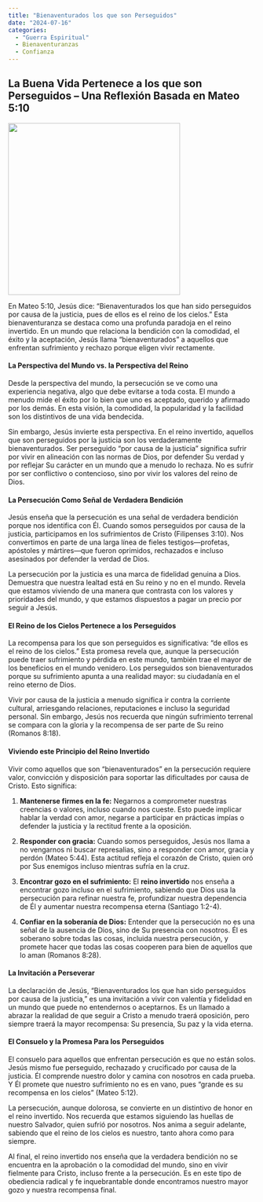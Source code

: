 ```yaml
---
title: "Bienaventurados los que son Perseguidos"
date: "2024-07-16"
categories:
  - "Guerra Espiritual"
  - Bienaventuranzas
  - Confianza
---
```


## La Buena Vida Pertenece a los que son Perseguidos – Una Reflexión Basada en Mateo 5:10

![](persecuted.webp){fig-align="center" width="350"}

En Mateo 5:10, Jesús dice: “Bienaventurados los que han sido perseguidos por causa de la justicia, pues de ellos es el reino de los cielos.” Esta bienaventuranza se destaca como una profunda paradoja en el reino invertido. En un mundo que relaciona la bendición con la comodidad, el éxito y la aceptación, Jesús llama "bienaventurados" a aquellos que enfrentan sufrimiento y rechazo porque eligen vivir rectamente.

#### La Perspectiva del Mundo vs. la Perspectiva del Reino

Desde la perspectiva del mundo, la persecución se ve como una experiencia negativa, algo que debe evitarse a toda costa. El mundo a menudo mide el éxito por lo bien que uno es aceptado, querido y afirmado por los demás. En esta visión, la comodidad, la popularidad y la facilidad son los distintivos de una vida bendecida.

Sin embargo, Jesús invierte esta perspectiva. En el reino invertido, aquellos que son perseguidos por la justicia son los verdaderamente bienaventurados. Ser perseguido “por causa de la justicia” significa sufrir por vivir en alineación con las normas de Dios, por defender Su verdad y por reflejar Su carácter en un mundo que a menudo lo rechaza. No es sufrir por ser conflictivo o contencioso, sino por vivir los valores del reino de Dios.

#### La Persecución Como Señal de Verdadera Bendición

Jesús enseña que la persecución es una señal de verdadera bendición porque nos identifica con Él. Cuando somos perseguidos por causa de la justicia, participamos en los sufrimientos de Cristo (Filipenses 3:10). Nos convertimos en parte de una larga línea de fieles testigos—profetas, apóstoles y mártires—que fueron oprimidos, rechazados e incluso asesinados por defender la verdad de Dios.

La persecución por la justicia es una marca de fidelidad genuina a Dios. Demuestra que nuestra lealtad está en Su reino y no en el mundo. Revela que estamos viviendo de una manera que contrasta con los valores y prioridades del mundo, y que estamos dispuestos a pagar un precio por seguir a Jesús.

#### El Reino de los Cielos Pertenece a los Perseguidos

La recompensa para los que son perseguidos es significativa: “de ellos es el reino de los cielos.” Esta promesa revela que, aunque la persecución puede traer sufrimiento y pérdida en este mundo, también trae el mayor de los beneficios en el mundo venidero. Los perseguidos son bienaventurados porque su sufrimiento apunta a una realidad mayor: su ciudadanía en el reino eterno de Dios.

Vivir por causa de la justicia a menudo significa ir contra la corriente cultural, arriesgando relaciones, reputaciones e incluso la seguridad personal. Sin embargo, Jesús nos recuerda que ningún sufrimiento terrenal se compara con la gloria y la recompensa de ser parte de Su reino (Romanos 8:18).

#### Viviendo este Principio del Reino Invertido

Vivir como aquellos que son “bienaventurados” en la persecución requiere valor, convicción y disposición para soportar las dificultades por causa de Cristo. Esto significa:

1.  **Mantenerse firmes en la fe:** Negarnos a comprometer nuestras creencias o valores, incluso cuando nos cueste. Esto puede implicar hablar la verdad con amor, negarse a participar en prácticas impías o defender la justicia y la rectitud frente a la oposición.

2.  **Responder con gracia:** Cuando somos perseguidos, Jesús nos llama a no vengarnos ni buscar represalias, sino a responder con amor, gracia y perdón (Mateo 5:44). Esta actitud refleja el corazón de Cristo, quien oró por Sus enemigos incluso mientras sufría en la cruz.

3.  **Encontrar gozo en el sufrimiento:** El **reino invertido** nos enseña a encontrar gozo incluso en el sufrimiento, sabiendo que Dios usa la persecución para refinar nuestra fe, profundizar nuestra dependencia de Él y aumentar nuestra recompensa eterna (Santiago 1:2-4).

4.  **Confiar en la soberanía de Dios:** Entender que la persecución no es una señal de la ausencia de Dios, sino de Su presencia con nosotros. Él es soberano sobre todas las cosas, incluida nuestra persecución, y promete hacer que todas las cosas cooperen para bien de aquellos que lo aman (Romanos 8:28).

#### La Invitación a Perseverar

La declaración de Jesús, “Bienaventurados los que han sido perseguidos por causa de la justicia,” es una invitación a vivir con valentía y fidelidad en un mundo que puede no entendernos o aceptarnos. Es un llamado a abrazar la realidad de que seguir a Cristo a menudo traerá oposición, pero siempre traerá la mayor recompensa: Su presencia, Su paz y la vida eterna.

#### El Consuelo y la Promesa Para los Perseguidos

El consuelo para aquellos que enfrentan persecución es que no están solos. Jesús mismo fue perseguido, rechazado y crucificado por causa de la justicia. Él comprende nuestro dolor y camina con nosotros en cada prueba. Y Él promete que nuestro sufrimiento no es en vano, pues “grande es su recompensa en los cielos” (Mateo 5:12).

La persecución, aunque dolorosa, se convierte en un distintivo de honor en el reino invertido. Nos recuerda que estamos siguiendo las huellas de nuestro Salvador, quien sufrió por nosotros. Nos anima a seguir adelante, sabiendo que el reino de los cielos es nuestro, tanto ahora como para siempre.

Al final, el reino invertido nos enseña que la verdadera bendición no se encuentra en la aprobación o la comodidad del mundo, sino en vivir fielmente para Cristo, incluso frente a la persecución. Es en este tipo de obediencia radical y fe inquebrantable donde encontramos nuestro mayor gozo y nuestra recompensa final.

